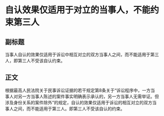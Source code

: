 # 自认效果仅适用于对立的当事人，不能约束第三人
## 副标题
当事人自认的效果仅适用于诉讼中相互对立的双方当事人之间，而不能适用于第三人，即第三人不受该自认约束。
## 正文
根据最高人民法院关于民事诉讼证据的若干规定第8条关于“诉讼程序中，一方当事人对另一方当事人陈述的案件事实明确表示承认的，另一方当事人无需举证。但涉及身份关系的案件除外”的规定，自认的效果仅适用于诉讼的相互对立的双方当事人之间，而不能适用于第三人。即第三人不受该自认的约束。